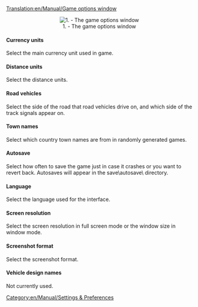 [[Translation:en/Manual/Game options window]]
<center>[[File:en/Manual html m495be634.png|center|frame|1. - The game options window]]</center>

====Currency units====
Select the main currency unit used in game.

====Distance units====
Select the distance units.

====Road vehicles====
Select the side of the road that road vehicles drive on, and which side of the track signals appear on.

====Town names====
Select which country town names are from in randomly generated games.

====Autosave====
Select how often to save the game just in case it crashes or you want to revert back. Autosaves will appear in the save\autosave\ directory.

====Language====
Select the language used for the interface.

====Screen resolution====
Select the screen resolution in full screen mode or the window size in window mode.

====Screenshot format====
Select the screenshot format.

====Vehicle design names====
Not currently used.

[[Category:en/Manual/Settings & Preferences]]